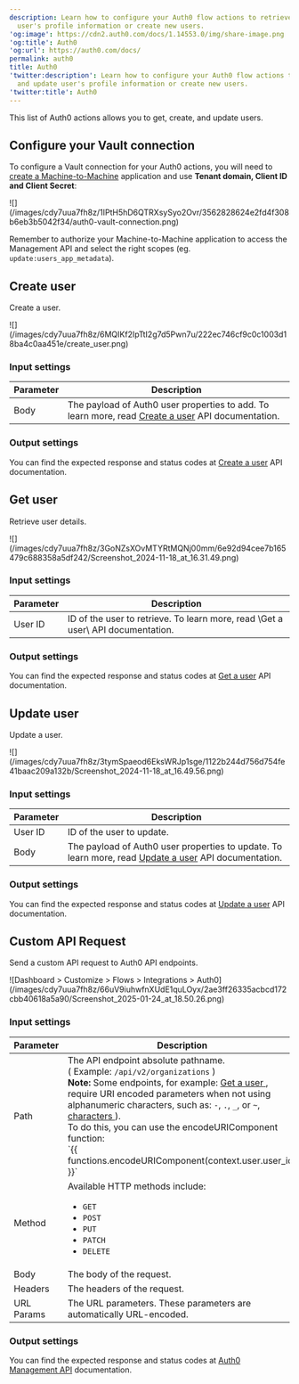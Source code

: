 ```yaml
---
description: Learn how to configure your Auth0 flow actions to retrieve and update
  user's profile information or create new users.
'og:image': https://cdn2.auth0.com/docs/1.14553.0/img/share-image.png
'og:title': Auth0
'og:url': https://auth0.com/docs/
permalink: auth0
title: Auth0
'twitter:description': Learn how to configure your Auth0 flow actions to retrieve
  and update user's profile information or create new users.
'twitter:title': Auth0
---
```

This list of Auth0 actions allows you to get, create, and update users.

## Configure your Vault connection

To configure a Vault connection for your Auth0 actions, you will need to [create a Machine-to-Machine](/get-started/auth0-overview/create-applications/machine-to-machine-apps) application and use **Tenant domain, <Tooltip tip="Client ID: Identification value given to your registered resource from Auth0." cta="View Glossary" href="/glossary?term=Client+ID">Client ID</Tooltip> and <Tooltip tip="Client ID: Identification value given to your registered resource from Auth0." cta="View Glossary" href="/glossary?term=Client+Secret">Client Secret</Tooltip>**:

<Frame>![](/images/cdy7uua7fh8z/1IPtH5hD6QTRXsySyo2Ovr/3562828624e2fd4f308b6eb3b5042f34/auth0-vault-connection.png)</Frame>

<Warning>

Remember to authorize your Machine-to-Machine application to access the Management API and select the right scopes (eg. `update:users_app_metadata`).

</Warning>

## Create user

Create a user.

<Frame>![](/images/cdy7uua7fh8z/6MQIKf2IpTtI2g7d5Pwn7u/222ec746cf9c0c1003d18ba4c0aa451e/create_user.png)</Frame>

### Input settings

<table class="table">
<thead>
<tr>
<th><b>Parameter</b></th>
<th><b>Description</b></th>
</tr>
</thead>
<tbody>
<tr>
<td>Body</td>
<td>The payload of Auth0 user properties to add. To learn more, read <a href="https://auth0.com/docs/api/management/v2/users/post-users">Create a user</a>  API documentation. </td>
</tr>
</tbody>
</table>

### Output settings

You can find the expected response and status codes at [Create a user](https://auth0.com/docs/api/management/v2/users/post-users#response-messages) API documentation.

## Get user

Retrieve user details.

<Frame>![](/images/cdy7uua7fh8z/3GoNZsXOvMTYRtMQNj00mm/6e92d94cee7b165479c688358a5df242/Screenshot_2024-11-18_at_16.31.49.png)</Frame>

### Input settings

<table class="table">
<thead>
<tr>
<th><b>Parameter</b></th>
<th><b>Description</b></th>
</tr>
</thead>
<tbody>
<tr>
<td>User ID</td>
<td>ID of the user to retrieve. To learn more, read \<a api="" auth0.com="" docs="" get-users-by-id="" https:="" management="" users="" v2="">Get a user\</a>  API documentation. </td>
</tr>
</tbody>
</table>

### Output settings

You can find the expected response and status codes at [Get a user](https://auth0.com/docs/api/management/v2/users/get-users-by-id#response-messages) API documentation.

## Update user

Update a user.

<Frame>![](/images/cdy7uua7fh8z/3tymSpaeod6EksWRJp1sge/1122b244d756d754fe41baac209a132b/Screenshot_2024-11-18_at_16.49.56.png)</Frame>

### Input settings

<table class="table">
<thead>
<tr>
<th><b>Parameter</b></th>
<th><b>Description</b></th>
</tr>
</thead>
<tbody>
<tr>
<td>User ID</td>
<td>ID of the user to update.</td>
</tr>
<tr>
<td>Body</td>
<td>The payload of Auth0 user properties to update. To learn more, read <a href="https://auth0.com/docs/api/management/v2/users/patch-users-by-id">Update a user</a>  API documentation. </td>
</tr>
</tbody>
</table>

### Output settings

You can find the expected response and status codes at [Update a user](https://auth0.com/docs/api/management/v2/users/patch-users-by-id#response-messages) API documentation.

## Custom API Request

Send a custom API request to Auth0 API endpoints.

<Frame>![Dashboard > Customize > Flows > Integrations > Auth0](/images/cdy7uua7fh8z/66uV9iuhwfnXUdE1quLOyx/2ae3ff26335acbcd172cbb40618a5a90/Screenshot_2025-01-24_at_18.50.26.png)</Frame>

### Input settings

<table class="table">
<thead>
<tr>
<th><b>Parameter</b></th>
<th><b>Description</b></th>
</tr>
</thead>
<tbody>
<tr>
<td>
Path
</td>
<td>
The API endpoint absolute pathname. 
<br/>( Example: <code>/api/v2/organizations</code> )
<br/> <b>Note:</b> Some endpoints, for example: <a href="https://auth0.com/docs/api/management/v2/users/get-users-by-id"> Get a user </a>, require URI encoded parameters when not using alphanumeric characters, such as: <code>-</code>, <code>.</code>, <code>_</code>, or <code>~</code>, <a href="https://datatracker.ietf.org/doc/html/rfc3986#section-2.3"> characters </a>). 
<br/>To do this, you can use the encodeURIComponent function:  <br/>`{{ functions.encodeURIComponent(context.user.user_id) }}`
</td>
</tr>
<tr>
<td>
Method
</td>
<td>
Available HTTP methods include:    
            <ul>
<li><code>GET</code></li>
<li><code>POST</code></li>
<li><code>PUT</code></li>
<li><code>PATCH</code></li>
<li><code>DELETE</code></li>
</ul>
</td>
</tr>
<tr>
<td>Body</td>
<td>The body of the request. </td>
</tr>
<tr>
<td>Headers</td>
<td>The headers of the request. </td>
</tr>
<tr>
<td>URL Params</td>
<td>The URL parameters. These parameters are automatically URL-encoded. </td>
</tr>
</tbody>
</table>

### Output settings

You can find the expected response and status codes at [Auth0 Management API](https://auth0.com/docs/api/management/v2/introduction) documentation.